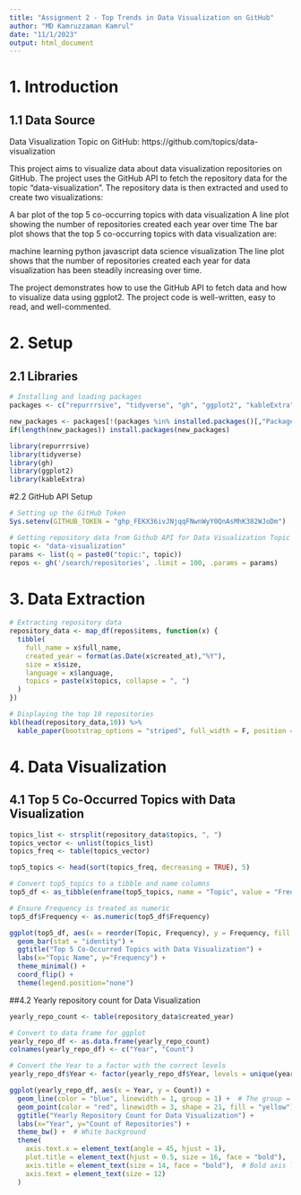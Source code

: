---
title: "Assignment 2 - Top Trends in Data Visualization on GitHub"
author: "MD Kamruzzaman Kamrul"
date: "11/1/2023"
output: html_document
---

# 1. Introduction 

## 1.1 Data Source

Data Visualization Topic on GitHub: https://github.com/topics/data-visualization

This project aims to visualize data about data visualization repositories on GitHub. The project uses the GitHub API to fetch the repository data for the topic "data-visualization". The repository data is then extracted and used to create two visualizations:

A bar plot of the top 5 co-occurring topics with data visualization
A line plot showing the number of repositories created each year over time
The bar plot shows that the top 5 co-occurring topics with data visualization are:

machine learning
python
javascript
data science
visualization
The line plot shows that the number of repositories created each year for data visualization has been steadily increasing over time.

The project demonstrates how to use the GitHub API to fetch data and how to visualize data using ggplot2. The project code is well-written, easy to read, and well-commented.

# 2. Setup

## 2.1 Libraries

```{r setup, include=FALSE}
# Installing and loading packages
packages <- c("repurrrsive", "tidyverse", "gh", "ggplot2", "kableExtra")

new_packages <- packages[!(packages %in% installed.packages()[,"Package"])]
if(length(new_packages)) install.packages(new_packages)

library(repurrrsive)
library(tidyverse)
library(gh)
library(ggplot2)
library(kableExtra)

```


#2.2 GitHub API Setup
```{r}
# Setting up the GitHub Token
Sys.setenv(GITHUB_TOKEN = "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")

# Getting repository data from Github API for Data Visualization Topic
topic <- "data-visualization"
params <- list(q = paste0("topic:", topic))
repos <- gh('/search/repositories', .limit = 100, .params = params)

```

# 3. Data Extraction
```{r}
# Extracting repository data
repository_data <- map_df(repos$items, function(x) {
  tibble(
    full_name = x$full_name,
    created_year = format(as.Date(x$created_at),"%Y"),
    size = x$size,
    language = x$language,
    topics = paste(x$topics, collapse = ", ")
  )
})

# Displaying the top 10 repositories
kbl(head(repository_data,10)) %>%
  kable_paper(bootstrap_options = "striped", full_width = F, position = "center")

```


# 4. Data Visualization 

## 4.1 Top 5 Co-Occurred Topics with Data Visualization 

```{r}
topics_list <- strsplit(repository_data$topics, ", ")
topics_vector <- unlist(topics_list)
topics_freq <- table(topics_vector)

top5_topics <- head(sort(topics_freq, decreasing = TRUE), 5)

# Convert top5_topics to a tibble and name columns
top5_df <- as_tibble(enframe(top5_topics, name = "Topic", value = "Frequency"))

# Ensure Frequency is treated as numeric
top5_df$Frequency <- as.numeric(top5_df$Frequency)

ggplot(top5_df, aes(x = reorder(Topic, Frequency), y = Frequency, fill = Topic)) +
  geom_bar(stat = "identity") +
  ggtitle("Top 5 Co-Occurred Topics with Data Visualization") +
  labs(x="Topic Name", y="Frequency") +
  theme_minimal() +
  coord_flip() +  
  theme(legend.position="none")

```


##4.2 Yearly repository count for Data Visualization

```{r}
yearly_repo_count <- table(repository_data$created_year)

# Convert to data frame for ggplot
yearly_repo_df <- as.data.frame(yearly_repo_count)
colnames(yearly_repo_df) <- c("Year", "Count")

# Convert the Year to a factor with the correct levels
yearly_repo_df$Year <- factor(yearly_repo_df$Year, levels = unique(yearly_repo_df$Year))

ggplot(yearly_repo_df, aes(x = Year, y = Count)) + 
  geom_line(color = "blue", linewidth = 1, group = 1) +  # The group = 1 ensures the line connects the points
  geom_point(color = "red", linewidth = 3, shape = 21, fill = "yellow") +  # Colorful points
  ggtitle("Yearly Repository Count for Data Visualization") +
  labs(x="Year", y="Count of Repositories") +
  theme_bw() +  # White background
  theme(
    axis.text.x = element_text(angle = 45, hjust = 1),
    plot.title = element_text(hjust = 0.5, size = 16, face = "bold"),  # Centered, bold title
    axis.title = element_text(size = 14, face = "bold"),  # Bold axis labels
    axis.text = element_text(size = 12)
  ) 

```

